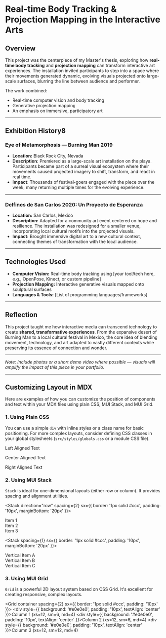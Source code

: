 # Real-time Body Tracking & Projection Mapping in the Interactive Arts

## Overview
This project was the centerpiece of my Master's thesis, exploring how **real-time body tracking** and **projection mapping** can transform interactive art experiences. The installation invited participants to step into a space where their movements generated dynamic, evolving visuals projected onto large-scale surfaces, blurring the line between audience and performer.  

The work combined:
- Real-time computer vision and body tracking  
- Generative projection mapping  
- An emphasis on immersive, participatory art  

---

## Exhibition History8

### Eye of Metamorphosis — Burning Man 2019
- **Location:** Black Rock City, Nevada  
- **Description:** Premiered as a large-scale art installation on the playa. Participants became part of a surreal visual ecosystem where their movements caused projected imagery to shift, transform, and react in real time.  
- **Impact:** Thousands of festival-goers engaged with the piece over the week, many returning multiple times for the evolving experience.  

---

### Delfines de San Carlos 2020: Un Proyecto de Esperanza
- **Location:** San Carlos, Mexico  
- **Description:** Adapted for a community art event centered on hope and resilience. The installation was redesigned for a smaller venue, incorporating local cultural motifs into the projected visuals.  
- **Impact:** Brought immersive digital art to a new cultural context, connecting themes of transformation with the local audience.  

---

## Technologies Used
- **Computer Vision:** Real-time body tracking using [your tool/tech here, e.g., OpenPose, Kinect, or custom pipeline]  
- **Projection Mapping:** Interactive generative visuals mapped onto sculptural surfaces  
- **Languages & Tools:** [List of programming languages/frameworks]  

---

## Reflection
This project taught me how interactive media can transcend technology to create **shared, transformative experiences**. From the expansive desert of Burning Man to a local cultural festival in Mexico, the core idea of blending movement, technology, and art adapted to vastly different contexts while preserving its essence of connection and wonder.  

---

*Note: Include photos or a short demo video where possible — visuals will amplify the impact of this piece in your portfolio.*

---

## Customizing Layout in MDX

Here are examples of how you can customize the position of components and text within your MDX files using plain CSS, MUI Stack, and MUI Grid.

### 1. Using Plain CSS

You can use a simple `div` with inline styles or a class name for basic positioning. For more complex layouts, consider defining CSS classes in your global stylesheets (`src/styles/globals.css` or a module CSS file).

<div style={{ display: 'flex', justifyContent: 'space-around', alignItems: 'center', border: '1px solid #ccc', padding: '10px', marginBottom: '20px' }}>
  <p style={{ margin: 0 }}>Left Aligned Text</p>
  <p style={{ margin: 0 }}>Center Aligned Text</p>
  <p style={{ margin: 0 }}>Right Aligned Text</p>
</div>

### 2. Using MUI Stack

`Stack` is ideal for one-dimensional layouts (either row or column). It provides spacing and alignment utilities.

<Stack direction="row" spacing={2} sx={{ border: '1px solid #ccc', padding: '10px', marginBottom: '20px' }}>
  <div>Item 1</div>
  <div>Item 2</div>
  <div>Item 3</div>
</Stack>

<Stack spacing={1} sx={{ border: '1px solid #ccc', padding: '10px', marginBottom: '20px' }}>
  <div>Vertical Item A</div>
  <div>Vertical Item B</div>
  <div>Vertical Item C</div>
</Stack>

### 3. Using MUI Grid

`Grid` is a powerful 2D layout system based on CSS Grid. It's excellent for creating responsive, complex layouts.

<Grid container spacing={2} sx={{ border: '1px solid #ccc', padding: '10px' }}>
  <Grid item xs={12} sm={6} md={4}>
    <div style={{ background: '#e0e0e0', padding: '10px', textAlign: 'center' }}>Column 1 (xs=12, sm=6, md=4)</div>
  </Grid>
  <Grid item xs={12} sm={6} md={4}>
    <div style={{ background: '#e0e0e0', padding: '10px', textAlign: 'center' }}>Column 2 (xs=12, sm=6, md=4)</div>
  </Grid>
  <Grid item xs={12} sm={12} md={4}>
    <div style={{ background: '#e0e0e0', padding: '10px', textAlign: 'center' }}>Column 3 (xs=12, sm=12, md=4)</div>
  </Grid>
</Grid>